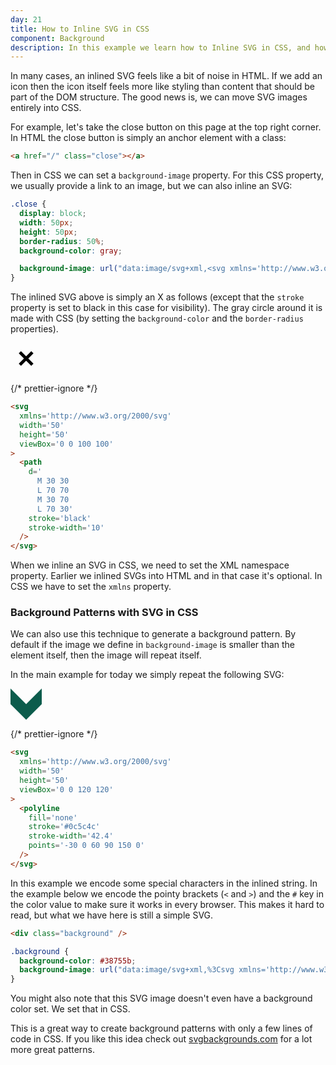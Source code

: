 ```yaml
---
day: 21
title: How to Inline SVG in CSS
component: Background
description: In this example we learn how to Inline SVG in CSS, and how to create background patterns.
---
```



In many cases, an inlined SVG feels like a bit of noise in HTML. If we add an icon then the icon itself feels more like styling than content that should be part of the DOM structure. The good news is, we can move SVG images entirely into CSS.

For example, let's take the close button on this page at the top right corner. In HTML the close button is simply an anchor element with a class:

```html
<a href="/" class="close"></a>
```

Then in CSS we can set a `background-image` property. For this CSS property, we usually provide a link to an image, but we can also inline an SVG:

```css
.close {
  display: block;
  width: 50px;
  height: 50px;
  border-radius: 50%;
  background-color: gray;

  background-image: url("data:image/svg+xml,<svg xmlns='http://www.w3.org/2000/svg' width='50' height='50' viewBox='0 0 100 100'><path d='M 30 30 L 70 70 M 30 70 L 70 30' stroke='white' stroke-width='10' /></svg>");
}
```

The inlined SVG above is simply an X as follows (except that the `stroke` property is set to black in this case for visibility). The gray circle around it is made with CSS (by setting the `background-color` and the `border-radius` properties).

<Example>

<svg xmlns='http://www.w3.org/2000/svg' width='50' height='50' viewBox='0 0 100 100'>
<path d='M 30 30 L 70 70 M 30 70 L 70 30' stroke='black' stroke-width='10' />
</svg>

{/* prettier-ignore */}
```html
<svg 
  xmlns='http://www.w3.org/2000/svg' 
  width='50' 
  height='50' 
  viewBox='0 0 100 100'
>
  <path 
    d='
      M 30 30 
      L 70 70 
      M 30 70 
      L 70 30'
    stroke='black' 
    stroke-width='10' 
  />
</svg>
```

</Example>

When we inline an SVG in CSS, we need to set the XML namespace property. Earlier we inlined SVGs into HTML and in that case it's optional. In CSS we have to set the `xmlns` property.

### Background Patterns with SVG in CSS

We can also use this technique to generate a background pattern. By default if the image we define in `background-image` is smaller than the element itself, then the image will repeat itself.

In the main example for today we simply repeat the following SVG:

<Example>

<svg xmlns='http://www.w3.org/2000/svg' width='50' height='50' viewBox='0 0 120 120'><polyline fill="none" stroke="#0c5c4c" stroke-width="42.4" points="-30 0 60 90 150 0"/></svg>

{/* prettier-ignore */}
```html
<svg 
  xmlns='http://www.w3.org/2000/svg' 
  width='50'
  height='50'
  viewBox='0 0 120 120'
>
  <polyline
    fill='none'
    stroke='#0c5c4c'
    stroke-width='42.4'
    points='-30 0 60 90 150 0'
  />
</svg>
```

</Example>

In this example we encode some special characters in the inlined string. In the example below we encode the pointy brackets (`<` and `>`) and the `#` key in the color value to make sure it works in every browser. This makes it hard to read, but what we have here is still a simple SVG.

<Final>

```html
<div class="background" />
```

```css
.background {
  background-color: #38755b;
  background-image: url("data:image/svg+xml,%3Csvg xmlns='http://www.w3.org/2000/svg' width='50' height='50' viewBox='0 0 120 120'%3E%3Cpolyline fill='none' stroke='%230c5c4c' stroke-width='42.4' points='-30 0 60 90 150 0' /%3E%3C/svg%3E");
}
```

</Final>

You might also note that this SVG image doesn't even have a background color set. We set that in CSS.

This is a great way to create background patterns with only a few lines of code in CSS. If you like this idea check out <a href="https://www.svgbackgrounds.com/" target="_blank" rel="noopener">svgbackgrounds.com</a> for a lot more great patterns.
